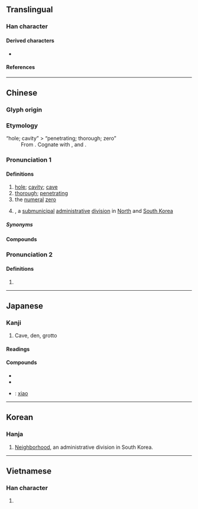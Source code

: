 {{character info/new}}
==Translingual==

===Han character===
{{Han char|rn=85|rad=水|as=06|sn=9|four=37120|canj=EBMR|ids=⿰氵同}}

====Derived characters====
* {{l|mul|[[霘]], [[𪔦]], [[𢞉]]}}

====References====
{{Han ref|kx=0620.180|dkj=17386|dj=1016.070|hdz=31607.030|uh=6D1E}}

----

==Chinese==
{{zh-forms}}

===Glyph origin===
{{Han etym}}

===Etymology===
; “hole; cavity” > “penetrating; thorough; zero”
: From {{inh|zh|sit-pro|*dwa(ː)ŋ||hole; orifice; cave; pit; well}}. Cognate with {{cog|my|တွင်း}}, {{cog|bo|དོང}} and {{cog|kac|kha-thung|kha-'''thung'''|well, pit}}.

===Pronunciation 1===
{{zh-pron
|m=dòng
|c=dung6
|h=pfs=thung
|md=dâe̤ng
|mn=tōng/xm,zz:tāng
|mn-t=dang7/tong7
|mn-t_note=dang7 - vernacular; tong7 - literary
|w=3don
|mc=2
|oc=2
|cat=n,a,num
}}

====Definitions====
{{zh-hanzi}}

# [[hole]]; [[cavity]]; [[cave]]
# [[thorough]]; [[penetrating]]
# the [[numeral]] [[zero]] {{q|when reading numbers in certain situations}}
# {{w|Dong (administrative division)|''dong''}}, a [[submunicipal]] [[administrative]] [[division]] in [[North Korea|North]] and [[South Korea]]

=====Synonyms=====
{{zh-dial|孔}}

====Compounds====
{{zh-der|洞簫|仙洞|九曲洞|勿里洞島|別有洞天|大洞果|塞狗洞|坑洞|山頂洞人|岩洞|山洞|上洞人|八洞|函洞|千佛洞|地洞|洞天|橋洞|洞兒|洞燭入微|法律漏洞|洞若觀火|洞仙|洞見癥結|洞如觀火|洞達|掘洞|洞房|漏洞百出|挖洞|洞宮|洞房花燭|洞燭姦邪|洞家|拖牢洞|洞庭|漏洞|洞戶|窗洞|空空洞洞|洞悉真相|洞察|石灰岩洞|洞悉|福地洞天|狗洞|洞鑒古今|石洞|洞燭其奸|白鹿洞|曹洞宗|月洞門|白洞|無底洞|洞貫|潮音洞|甕洞兒|洞察其奸|空洞|洞鑒|洞徹|洞窟|炕洞|洞曉|洞庭湖|洞中肯綮|水簾洞|洞開|涵洞|洞門|洞見|洞窟美術|洞穿|洞穴|洞燭|洞然|洞明|洞悉明白|洞居|洞察機先|洞天福地|洞壑|洞府|洞燭機先|破洞|月洞|窯洞|花燭洞房|門洞|鑽天打洞|龍洞|黑洞洞|黑洞|鬼窟洞|鬧洞房|花兒洞子|通幽洞微|風洞|鑽狗洞|鐘乳洞|連闥洞房|防空洞|芭蕉洞|黃金洞}}

===Pronunciation 2===
{{zh-pron
|m=tóng
|c=tung4
|dial=n
|mc=1
|oc=1
|cat=
}}

====Definitions====
{{zh-hanzi}}

# {{zh-only|澒洞||洪洞}}

{{zh-cat|Elementary}}

----

==Japanese==

===Kanji===
{{ja-kanji|grade=c|rs=水06}}

# Cave, den, grotto

====Readings====
{{ja-readings
|goon=ずう
|kanon=とう
|kanyoon=どう
|kun=ふかい, ほがらか, ほら-, みぬく
}}

====Compounds====
{{der-top|Compounds}}
* {{ja-r|洞窟|どうくつ}}
* {{ja-r|洞察|どうさつ}}
* {{ja-r|洞簫|どうしょう}}: [[xiao]] {{gloss|Chinese flute}}
{{der-bottom}}

----

==Korean==

===Hanja===
{{ko-hanja|hangeul=[[동]], [[통]]}}

# [[neighborhood|Neighborhood]], an administrative division in South Korea.

----

==Vietnamese==

===Han character===
{{vi-hantu|[[động]]|rs=水06}}

# {{defn|lang=vi|sort=水06}}